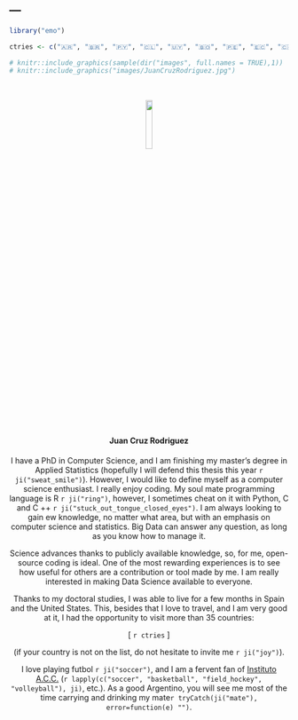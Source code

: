 ---
---

```r
library("emo")
```

```r
ctries <- c("🇦🇷", "🇧🇷", "🇵🇾", "🇨🇱", "🇺🇾", "🇧🇴", "🇵🇪", "🇪🇨", "🇨🇴", "🇵🇦", "🇨🇷", "🇳🇮", "🇭🇳", "🇬🇹", "🇧🇿", "🇲🇽", "🇩🇪", "🇪🇸", "🇦🇩", "🇲🇦", "🇮🇪", "🇬🇪", "🇩🇰", "🇸🇪", "🇳🇱", "🇧🇪", "🇫🇷", "🇮🇹", "🇻🇦", "🇸🇮", "🇭🇷", "🇦🇹", "🇨🇿", "🇸🇰", "🇺🇸", "🇨🇺")
```
```r
# knitr::include_graphics(sample(dir("images", full.names = TRUE),1))
# knitr::include_graphics("images/JuanCruzRodriguez.jpg")
```

<center>
</br>

<img src="images/JuanCruzRodriguez.jpg" id="id" width="15%">
<script>
document.getElementById('id').style.borderRadius = '50%';
</script>

#### Juan Cruz Rodriguez

I have a PhD in Computer Science, and I am finishing my master's degree in Applied Statistics (hopefully I will defend this thesis this year `r ji("sweat_smile")`). However, I would like to define myself as a computer science enthusiast. I really enjoy coding. My soul mate programming language is R `r ji("ring")`, however, I sometimes cheat on it with Python, C and C ++ `r ji("stuck_out_tongue_closed_eyes")`.
I am always looking to gain ew knowledge, no matter what area, but with an emphasis on computer science and statistics. Big Data can answer any question, as long as you know how to manage it.

Science advances thanks to publicly available knowledge, so, for me, open-source coding is ideal. One of the most rewarding experiences is to see how useful for others are a contribution or tool made by me. I am really interested in making Data Science available to everyone.

Thanks to my doctoral studies, I was able to live for a few months in Spain and the United States. This, besides that I love to travel, and I am very good at it, I had the opportunity to visit more than 35 countries:

[ `r ctries` ]

(if your country is not on the list, do not hesitate to invite me `r ji("joy")`).

I love playing futbol `r ji("soccer")`, and I am a fervent fan of [Instituto A.C.C.](http://www.InstitutoACC.com.ar/) (`r lapply(c("soccer", "basketball", "field_hockey", "volleyball"), ji)`, etc.). As a good Argentino, you will see me most of the time carrying and drinking my mate`r tryCatch(ji("mate"), error=function(e) "")`.


</center>
